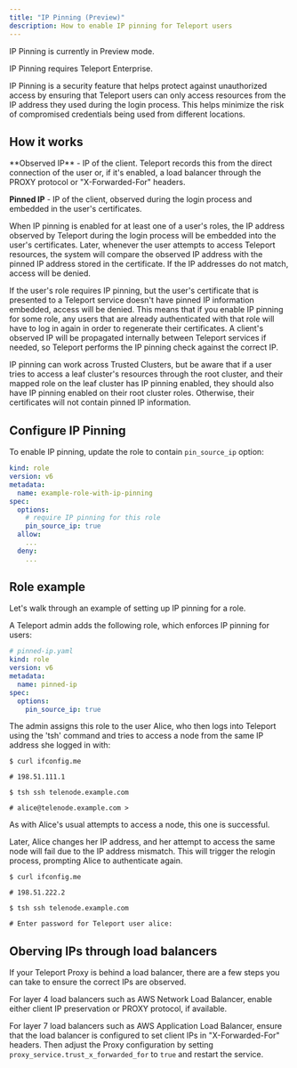```yaml
---
title: "IP Pinning (Preview)"
description: How to enable IP pinning for Teleport users
---
```


<Admonition type="warning">
IP Pinning is currently in Preview mode.

IP Pinning requires Teleport Enterprise.
</Admonition>

IP Pinning is a security feature that helps protect against unauthorized access by ensuring that 
Teleport users can only access resources from the IP address they used during the login process. 
This helps minimize the risk of compromised credentials being used from different locations.

## How it works
<Admonition type="note">
  **Observed IP** - IP of the client. Teleport records this from the direct
  connection of the user or, if it's enabled, a load balancer through the PROXY
  protocol or "X-Forwarded-For" headers.

  **Pinned IP** - IP of the client, observed during the login process and embedded in the user's certificates.
</Admonition>

When IP pinning is enabled for at least one of a user's roles, the IP address observed by Teleport during the login process will
 be embedded into the user's certificates. Later, whenever the user attempts to access Teleport resources, the system will compare 
 the observed IP address with the pinned IP address stored in the certificate. If the IP addresses do not match, access will be denied.

If the user's role requires IP pinning, but the user's certificate that is presented to a Teleport service doesn't have pinned IP information embedded,
access will be denied. This means that if you enable IP pinning for some role, any users that are already authenticated with that role will have to log in again in
order to regenerate their certificates. A client's observed IP will be propagated internally between Teleport services
 if needed, so Teleport performs the IP pinning check against the correct IP.

IP pinning can work across Trusted Clusters, but be aware that if a user tries to access a leaf cluster's resources through the root cluster, and their
mapped role on the leaf cluster has IP pinning enabled, they should also have IP pinning enabled on their root cluster roles. Otherwise, their 
certificates will not contain pinned IP information.

## Configure IP Pinning

To enable IP pinning, update the role to contain `pin_source_ip` option:

```yaml
kind: role
version: v6
metadata:
  name: example-role-with-ip-pinning
spec:
  options:
    # require IP pinning for this role
    pin_source_ip: true
  allow:
    ...
  deny:
    ...
```

## Role example

Let's walk through an example of setting up IP pinning for a role.

A Teleport admin adds the following role, which enforces IP pinning for users:

```yaml
# pinned-ip.yaml
kind: role
version: v6
metadata:
  name: pinned-ip
spec:
  options:
    pin_source_ip: true
```

The admin assigns this role to the user Alice, who then logs into Teleport using the 'tsh' command and tries 
to access a node from the same IP address she logged in with:

```code
$ curl ifconfig.me

# 198.51.111.1

$ tsh ssh telenode.example.com

# alice@telenode.example.com >
```

As with Alice's usual attempts to access a node, this one is successful.

Later, Alice changes her IP address, and her attempt to access the same node will fail due to the IP address mismatch.
This will trigger the relogin process, prompting Alice to authenticate again.

```code
$ curl ifconfig.me

# 198.51.222.2

$ tsh ssh telenode.example.com

# Enter password for Teleport user alice:
```

## Oberving IPs through load balancers

If your Teleport Proxy is behind a load balancer, there are a few steps you can
take to ensure the correct IPs are observed.

For layer 4 load balancers such as AWS Network Load Balancer, enable either
client IP preservation or PROXY protocol, if available.

For layer 7 load balancers such as AWS Application Load Balancer, ensure that
the load balancer is configured to set client IPs in "X-Forwarded-For" headers.
Then adjust the Proxy configuration by setting
`proxy_service.trust_x_forwarded_for` to `true` and restart the service.
